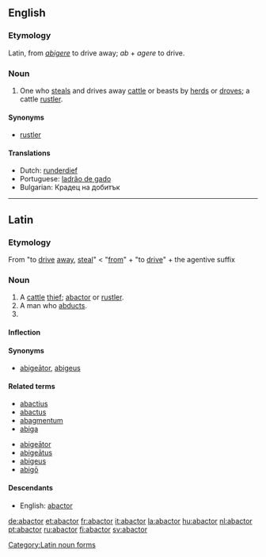 ==English==

===Etymology===
Latin, from ''[[abigere]]'' to drive away; ''ab'' + ''agere'' to drive.

===Noun===
{{en-noun}}

# {{context|legal|obsolete}} One who [[steal]]s and drives away [[cattle]] or beasts by [[herd]]s or [[drove]]s; a cattle [[rustler]].

====Synonyms====
* [[rustler]]

====Translations====
* Dutch: [[runderdief]]
* Portuguese: [[ladrão de gado]]
* Bulgarian: Крадец на добитък

----

==Latin==

===Etymology===
From {{term|abigo|abigō|lang=la}} "to [[drive]] [[away]], [[steal]]" < {{term|ab-|lang=la}} "[[from]]" + {{term|ago|agō|lang=la}} "to [[drive]]"  + {{term|-or|lang=la}} the agentive suffix

===Noun===
{{la-noun|abactor|abactoris|abactōris|m|third}}

# A [[cattle]] [[thief]]; [[abactor#English|abactor]] or [[rustler]].
# A man who [[abduct|abducts]].
# {{inflection of|[[abactor#Latin|abactor]]||voc|s|lang=la}}

====Inflection====
{{la-decl-3rd|abactor|abactor|abactor|abactōr}}

====Synonyms====
* {{sense|cattle thief}} [[abigeator|abigeātor]], [[abigeus]]

====Related terms====
{{top2}}
* [[abactius]]
* [[abactus]]
* [[abagmentum]]
* [[abiga]]
{{mid2}}
* [[abigeator|abigeātor]]
* [[abigeatus|abigeātus]]
* [[abigeus]]
* [[abigo|abigō]]
{{bottom}}

====Descendants====
* English: [[abactor#English|abactor]]

[[Category:Latin noun forms]]

[[de:abactor]]
[[et:abactor]]
[[fr:abactor]]
[[it:abactor]]
[[la:abactor]]
[[hu:abactor]]
[[nl:abactor]]
[[pt:abactor]]
[[ru:abactor]]
[[fi:abactor]]
[[sv:abactor]]
